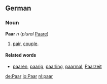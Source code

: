 ==German==
===Noun===
'''Paar''' ''n'' (''plural'' [[Paare]])
# [[pair]], [[couple]].

====Related words====
* [[paaren]], [[paarig]], [[paarling]], [[paarmal]], [[Paarzeit]]

[[de:Paar]]
[[io:Paar]]
[[nl:paar]]
